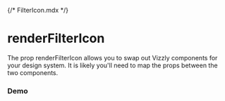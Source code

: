 {/* FilterIcon.mdx */}


# renderFilterIcon

The prop renderFilterIcon allows you to swap out Vizzly components for your design system. It is likely you'll need to map the props between the two components.

<Meta of={FilterIconStories} />

### Demo

<Container>
  <Story of={FilterIconStories.Example} autoplay />
</Container>
